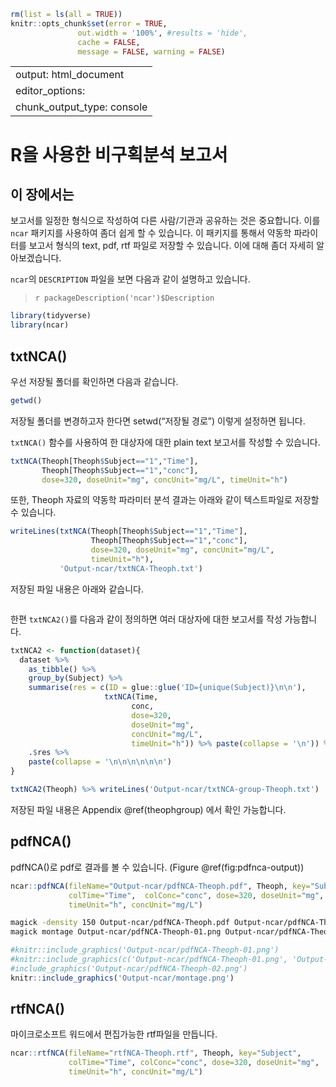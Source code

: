 ```r
rm(list = ls(all = TRUE))
knitr::opts_chunk$set(error = TRUE, 
               out.width = '100%', #results = 'hide',
               cache = FALSE,
               message = FALSE, warning = FALSE)

```
---
output: html_document
editor_options: 
  chunk_output_type: console
---

# R을 사용한 비구획분석 보고서 {#ncar}

## 이 장에서는 {#summary-ncar}

보고서를 일정한 형식으로 작성하여 다른 사람/기관과 공유하는 것은 중요합니다. 이를 `ncar` 패키지를 사용하여 좀더 쉽게 할 수 있습니다.
이 패키지를 통해서 약동학 파라이터를 보고서 형식의 text, pdf, rtf 파일로 저장할 수 있습니다.
이에 대해 좀더 자세히 알아보겠습니다.

`ncar`의 `DESCRIPTION` 파일을 보면 다음과 같이 설명하고 있습니다.

> `r packageDescription('ncar')$Description`


```r
library(tidyverse)
library(ncar)
```

## txtNCA()

우선 저장될 폴더를 확인하면 다음과 같습니다.

```r
getwd()
```

저장될 폴더를 변경하고자 한다면 setwd("저장될 경로") 이렇게 설정하면 됩니다.

`txtNCA()` 함수를 사용하여 한 대상자에 대한 plain text 보고서를 작성할 수 있습니다.

```r
txtNCA(Theoph[Theoph$Subject=="1","Time"],
       Theoph[Theoph$Subject=="1","conc"], 
       dose=320, doseUnit="mg", concUnit="mg/L", timeUnit="h")
```

또한, Theoph 자료의 약동학 파라미터 분석 결과는 아래와 같이 텍스트파일로 저장할 수 있습니다.

```r
writeLines(txtNCA(Theoph[Theoph$Subject=="1","Time"],
                  Theoph[Theoph$Subject=="1","conc"], 
                  dose=320, doseUnit="mg", concUnit="mg/L",
                  timeUnit="h"), 
           'Output-ncar/txtNCA-Theoph.txt')
```

저장된 파일 내용은 아래와 같습니다.

```bash
```

한편 `txtNCA2()`를 다음과 같이 정의하면 여러 대상자에 대한 보고서를 작성 가능합니다.

```r
txtNCA2 <- function(dataset){
  dataset %>% 
    as_tibble() %>% 
    group_by(Subject) %>% 
    summarise(res = c(ID = glue::glue('ID={unique(Subject)}\n\n'),
                     txtNCA(Time, 
                           conc, 
                           dose=320, 
                           doseUnit="mg", 
                           concUnit="mg/L", 
                           timeUnit="h")) %>% paste(collapse = '\n')) %>%
    .$res %>%
    paste(collapse = '\n\n\n\n\n\n')
}
```

```r
txtNCA2(Theoph) %>% writeLines('Output-ncar/txtNCA-group-Theoph.txt')
```

저장된 파일 내용은 Appendix \@ref(theophgroup) 에서 확인 가능합니다.

<!--Indometh의 경우 Appendix \@ref(indomethgroup)-->

## pdfNCA()

pdfNCA()로 pdf로 결과를 볼 수 있습니다. (Figure \@ref(fig:pdfnca-output))

```r
ncar::pdfNCA(fileName="Output-ncar/pdfNCA-Theoph.pdf", Theoph, key="Subject", 
             colTime="Time",  colConc="conc", dose=320, doseUnit="mg", 
             timeUnit="h", concUnit="mg/L")
```

```bash
magick -density 150 Output-ncar/pdfNCA-Theoph.pdf Output-ncar/pdfNCA-Theoph-%02d.png
magick montage Output-ncar/pdfNCA-Theoph-01.png Output-ncar/pdfNCA-Theoph-02.png Output-ncar/montage.png
```

```r
#knitr::include_graphics('Output-ncar/pdfNCA-Theoph-01.png')
#knitr::include_graphics(c('Output-ncar/pdfNCA-Theoph-01.png', 'Output-ncar/pdfNCA-Theoph-02.png'))
#include_graphics('Output-ncar/pdfNCA-Theoph-02.png')
knitr::include_graphics('Output-ncar/montage.png')
```

## rtfNCA()

마이크로소프트 워드에서 편집가능한 rtf파일을 만듭니다.

```r
ncar::rtfNCA(fileName="rtfNCA-Theoph.rtf", Theoph, key="Subject", 
             colTime="Time", colConc="conc", dose=320, doseUnit="mg", 
             timeUnit="h", concUnit="mg/L")
```

